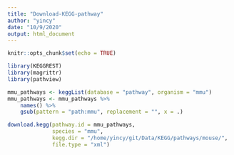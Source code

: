 ```yaml
---
title: "Download-KEGG-pathway"
author: "yincy"
date: "10/9/2020"
output: html_document
---
```


```r
knitr::opts_chunk$set(echo = TRUE)
```

```r
library(KEGGREST)
library(magrittr)
library(pathview)
```


```r
mmu_pathways <- keggList(database = "pathway", organism = "mmu")
mmu_pathways <- mmu_pathways %>% 
    names() %>% 
    gsub(pattern = "path:mmu", replacement = "", x = .)

download.kegg(pathway.id = mmu_pathways, 
              species = "mmu", 
              kegg.dir = "/home/yincy/git/Data/KEGG/pathways/mouse/", 
              file.type = "xml")
```